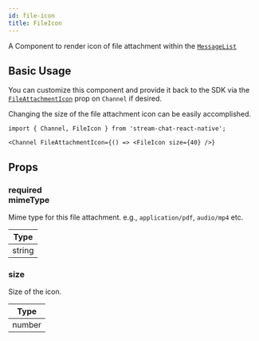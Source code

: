 ```yaml
---
id: file-icon
title: FileIcon
---
```


A Component to render icon of file attachment within the [`MessageList`](./message_list.mdx)

## Basic Usage

You can customize this component and provide it back to the SDK via the [`FileAttachmentIcon`](../core-components/channel.mdx#fileattachmenticon) prop on `Channel` if desired.

Changing the size of the file attachment icon can be easily accomplished.

```tsx
import { Channel, FileIcon } from 'stream-chat-react-native';

<Channel FileAttachmentIcon={() => <FileIcon size={40} />}
```

## Props

### <div class="label required">required</div> **mimeType**

Mime type for this file attachment. e.g., `application/pdf`, `audio/mp4` etc.

| Type |
| - |
| string |

### size

Size of the icon.

| Type |
| - |
| number |
